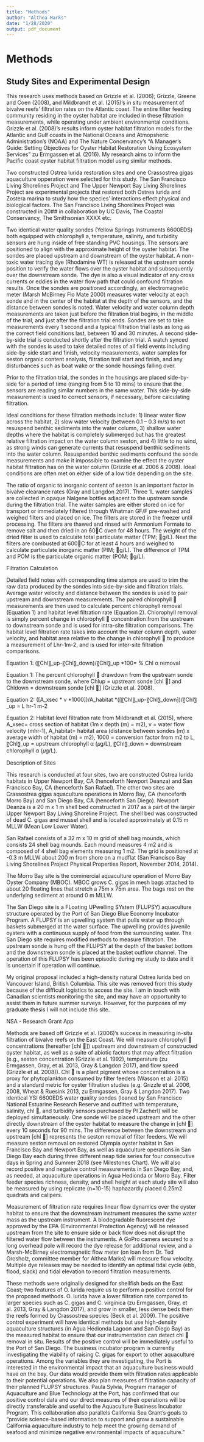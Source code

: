 ```yaml
---
title: "Methods"
author: "Althea Marks"
date: "1/28/2020"
output: pdf_document
---
```


# Methods
## Study Sites and Experimental Design

This research uses methods based on Grizzle et al. (2006); Grizzle, Greene and Coen (2008), and Mildbrandt et al. (2015)’s in situ measurement of bivalve reefs’ filtration rates on the Atlantic coast. The entire filter feeding community residing in the oyster habitat are included in these filtration measurements, while operating under ambient environmental conditions. Grizzle et al. (2008)’s results inform oyster habitat filtration models for the Atlantic and Gulf coasts in the National Oceans and Atmopsheric Administration's (NOAA) and The Nature Concervancy's "A Manager's Guide: Setting Objectives for Oyster Habitat Restoration Using Ecosystem Services" zu Ermgassen et al. (2016). My research aims to inform the Pacific coast oyster habitat filtration model using similar methods. 

Two constructed Ostrea lurida restoration sites and one Crassostrea gigas aquaculture opperation were selected for this study. The San Francisco Living Shorelines Project and The Upper Newport Bay Living Shorelines Project are experimental projects that restored both Ostrea lurida and Zostera marina to study how the species' interactions effect physical and biological factors. The San Francisco Living Shorelines Project was constructed in 20## in collaboration by UC Davis, The Coastal Conservancy, The Smithsonian XXXX etc. 

Two identical water quality sondes (Yellow Springs Instruments 6600EDS) both equipped with chlorophyll a, temperature, salinity, and turbidity sensors are hung inside of free standing PVC housings. The sensors are positioned to align with the approximate height of the oyster habitat. The sondes are placed upstream and downstream of the oyster habitat. A non-toxic water tracing dye (Rhodamine WT) is released at the upstream sonde position to verify the water flows over the oyster habitat and subsequently over the downstream sonde. The dye is also a visual indicator of any cross currents or eddies in the water flow path that could confound filtration results. Once the sondes are positioned accordingly, an electromagnetic meter (Marsh McBirney Flo Mate 2000) measures water velocity at each sonde and in the center of the habitat at the depth of the sensors, and the distance between sondes is noted. Water velocity and water column depth measurements are taken just before the filtration trial begins, in the middle of the trial, and just after the filtration trial ends. Sondes are set to take measurements every 1 second and a typical filtration trial lasts as long as the correct field conditions last, between 10 and 30 minutes. A second side-by-side trial is conducted shortly after the filtration trial. A watch synced with the sondes is used to take detailed notes of all field events including side-by-side start and finish, velocity measurements, water samples for seston organic content analysis, filtration trail start and finish, and any disturbances such as boat wake or the sonde housings falling over. 

Prior to the filtration trial, the sondes in the housings are placed side-by-side for a period of time (ranging from 5 to 10 mins) to ensure that the sensors are reading similar numbers in the same water. This side-by-side measurement is used to correct sensors, if necessary, before calculating filtration. 



Ideal conditions for these filtration methods include: 1) linear water flow across the habitat, 2) slow water velocity (between 0.1 – 0.3 m/s) to not resuspend benthic sediments into the water column, 3) shallow water depths where the habitat is completely submerged but has the greatest relative filtration impact on the water column seston, and 4) little to no wind, as strong winds can generate currents that resuspend benthic sediments into the water column. Resuspended benthic sediments confound the sonde measurements and make it impossible to examine the effect the oyster habitat filtration has on the water column (Grizzle et al. 2006 & 2008). Ideal conditions are often met on either side of a low tide depending on the site. 

The ratio of organic to inorganic content of seston is an important factor in bivalve clearance rates (Gray and Langdon 2017). Three 1L water samples are collected in opaque Nalgene bottles adjacent to the upstream sonde during the filtration trial. The water samples are either stored on ice for transport or immediately filtered through Whatman GF/F pre-washed and weighed filters and placed on ice. The filters are stored in the freezer until processing. The filters are thawed and rinsed with Ammonium Formate to remove salt and then dried in an 60C oven for 48 hours. The weight of the dried filter is used to calculate total particulate matter (TPM; g/L). Next the filters are combusted at 600C for at least 4 hours and weighed to calculate particulate inorganic matter (PIM; g/L). The difference of TPM and POM is the particulate organic matter (POM; g/L).

Filtration Calculation

Detailed field notes with corresponding time stamps are used to trim the raw data produced by the sondes into side-by-side and filtration trials. Average water velocity and distance between the sondes is used to pair upstream and downstream measurements. The paired chlorophyll  measurements are then used to calculate percent chlorophyll removal (Equation 1) and habitat level filtration rate (Equation 2). Chlorophyll removal is simply percent change in chlorophyll  concentration from the upstream to downstream sonde and is used for intra-site filtration comparisons. The habitat level filtration rate takes into account the water column depth, water velocity, and habitat area relative to the change in chlorophyll  to produce a measurement of Lhr-1m-2, and is used for inter-site filtration comparisons.

Equation 1:     (〖Chl〗_up-〖Chl〗_down)/〖Chl〗_up *100=  % Chl α removal

Equation 1: The percent chlorophyll  drawdown from the upstream sonde to the downstream sonde, where Chlup = upstream sonde [chl ] and Chldown = downstream sonde [chl ] (Grizzle et al. 2008).     

Equation 2:  ([A_xsec  * v *1000])/A_habitat *([〖Chl〗_up-〖Chl〗_down])/〖Chl〗_up   = L hr-1 m-2

Equation 2: Habitat level filtration rate from Mildbrandt et al. (2015), where A_xsec= cross section of habitat (1m x depth (m) = m2), v = water flow velocity (mhr-1), A_habitat= habitat area (distance between sondes (m) x average width of habitat (m) = m2), 1000 = conversion factor from m2 to L, 〖Chl〗_up = upstream chlorophyll α (𝜇g/L), 〖Chl〗_down = downstream chlorophyll α (𝜇g/L).

Description of Sites 

This research is conducted at four sites, two are constructed Ostrea lurida habitats in Upper Newport Bay, CA (henceforth Newport Deanza) and San Francisco Bay, CA (henceforth San Rafael). The other two sites are Crassostrea gigas aquaculture operations in Morro Bay, CA (henceforth Morro Bay) and San Diego Bay, CA (henceforth San Diego). Newport Deanza is a 20 m x 1 m shell bed constructed in 2017 as a part of the larger Upper Newport Bay Living Shoreline Project. The shell bed was constructed of dead C. gigas and mussel shell and is located approximately at 0.15 m MLLW (Mean Low Lower Water).

San Rafael consists of a 32 m x 10 m grid of shell bag mounds, which consists 24 shell bag mounds. Each mound measures 4 m2 and is composed of 4 shell bag elements measuring 1 m2. The grid is positioned at -0.3 m MLLW about 200 m from shore on a mudflat (San Francisco Bay Living Shorelines Project Physical Properties Report, November 2014, 2014). 

The Morro Bay site is the commercial aquaculture operation of Morro Bay Oyster Company (MBOC). MBOC grows C. gigas in mesh bags attached to about 20 floating lines that stretch a 75m x 75m area. The bags rest on the underlying sediment at around 0 m MLLW. 

The San Diego site is a FLoating UPwelling SYstem (FLUPSY) aquaculture structure operated by the Port of San Diego Blue Economy Incubator Program. A FLUPSY is an upwelling system that pulls water up through baskets submerged at the water surface. The upwelling provides juvenile oysters with a continuous supply of food from the surrounding water. The San Diego site requires modified methods to measure filtration. The upstream sonde is hung off the FLUPSY at the depth of the basket bottom and the downstream sonde is placed at the basket outflow channel. The operation of this FLUPSY has been episodic during my study to date and it is uncertain if operation will continue.  

My original proposal included a high-density natural Ostrea lurida bed on Vancouver Island, British Columbia. This site was removed from this study because of the difficult logistics to access the site. I am in touch with Canadian scientists monitoring the site, and may have an opportunity to assist them in future summer surveys. However, for the purposes of my graduate thesis I will not include this site.


NSA - Research Grant App

Methods are based off Grizzle et al. (2006)’s success in measuring in-situ filtration of bivalve reefs on the East Coast. We will measure chlorophyll  concentrations (hereafter [chl ]) upstream and downstream of constructed oyster habitat, as well as a suite of abiotic factors that may affect filtration (e.g., seston concentration (Grizzle et al. 1992), temperature (zu Ermgassen, Gray, et al. 2013, Gray & Langdon 2017), and flow speed (Grizzle et al. 2008)). Chl  is a plant pigment whose concentration is a proxy for phytoplankton consumed by filter feeders (Wasson et al. 2015) and a standard metric for oyster filtration studies (e.g. Grizzle et al. 2006, 2008, Wheat & Ruesink 2013, zu Ermgassen, Gray & Langdon 2017). Two identical YSI 6600EDS water quality sondes (loaned by San Francisco National Estuarine Research Reserve and outfitted with temperature, salinity, chl , and turbidity sensors purchased by PI Zacherl) will be deployed simultaneously. One sonde will be placed upstream and the other directly downstream of the oyster habitat to measure the change in [chl ] every 10 seconds for 90 mins. The difference between the downstream and upstream [chl ] represents the seston removal of filter feeders. We will measure seston removal on restored Olympia oyster habitat in San Francisco Bay and Newport Bay, as well as aquaculture operations in San Diego Bay each during three different neap tide series for four consecutive days in Spring and Summer 2018 (see Milestones Chart). We will also record positive and negative control measurements in San Diego Bay, and, as needed, at aquaculture operations in Agua Hedionda or Morro Bay. Filter feeder species richness, density, and shell height at each study site will also be measured by using replicate (n=10-15) haphazardly placed 0.25m2 quadrats and calipers.

Measurement of filtration rate requires linear flow dynamics over the oyster habitat to ensure that the downstream instrument measures the same water mass as the upstream instrument. A biodegradable fluorescent dye approved by the EPA (Environmental Protection Agency) will be released upstream from the site to ensure side or back flow does not disrupt the filtered water flow between the instruments. A GoPro camera secured to a long overhead pole will record the dye release for additional review, and a Marsh-McBirney electromagnetic flow meter (on loan from Dr. Ted Grosholz, committee member for Althea Marks) will measure flow velocity. Multiple dye releases may be needed to identify an optimal tidal cycle (ebb, flood, slack) and tidal elevation to record filtration measurements.

These methods were originally designed for shellfish beds on the East Coast; two features of O. lurida require us to perform a positive control for the proposed methods. O. lurida have a lower filtration rate compared to larger species such as C. gigas and C. virginica (zu Ermgassen, Gray, et al. 2013, Gray & Langdon 2017), and grow in smaller, less dense beds then the reefs formed by Crassostrea species (Beck et al. 2009). The positive control experiment will have identical methods but use high-density aquaculture structures (in Agua Hedionda Lagoon and San Diego Bay) as the measured habitat to ensure that our instrumentation can detect chl  removal in situ. Results of the positive control will be immediately useful to the Port of San Diego. The business incubator program is currently investigating the viability of raising C. gigas for export to other aquaculture operations. Among the variables they are investigating, the Port is interested in the environmental impact that an aquaculture business would have on the bay. Our data would provide them with filtration rates applicable to their potential operations. We also plan measures of filtration capacity of their planned FLUPSY structures. Paula Sylvia, Program manager of Aquaculture and Blue Technology at the Port, has confirmed that our positive control data and our direct measures of their operations will be directly transferable and useful to the Aquaculture Business Incubator Program. This collaboration also parallels California Sea Grant’s goals to “provide science-based information to support and grow a sustainable California aquaculture industry to help meet the growing demand of seafood and minimize negative environmental impacts of aquaculture.”


